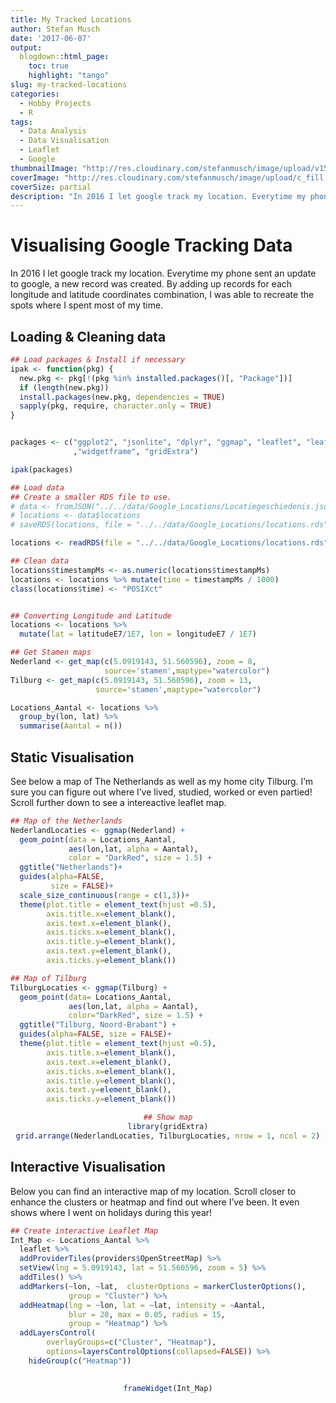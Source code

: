 ```yaml
---
title: My Tracked Locations
author: Stefan Musch
date: '2017-06-07'
output:
  blogdown::html_page:
    toc: true
    highlight: "tango"
slug: my-tracked-locations
categories:
  - Hobby Projects
  - R
tags:
  - Data Analysis
  - Data Visualisation
  - Leaflet
  - Google
thumbnailImage: "http://res.cloudinary.com/stefanmusch/image/upload/v1513250788/thumbnail/Maps.png"
coverImage: "http://res.cloudinary.com/stefanmusch/image/upload/c_fill,g_custom,h_600,w_1980/v1513248425/cover/cover5.jpg"
coverSize: partial
description: "In 2016 I let google track my location. Everytime my phone sent an update to google, a new record was created. By adding up records for each longitude and latitude coordinates combination, I was able to recreate the spots where I spent most of my time."
---
```


# Visualising Google Tracking Data

In 2016 I let google track my location. Everytime my phone sent an update to google, a new record was created. By adding up records for each longitude and latitude coordinates combination, I was able to recreate the spots where I spent most of my time. 

## Loading & Cleaning data
```r
## Load packages & Install if necessary
ipak <- function(pkg) {
  new.pkg <- pkg[!(pkg %in% installed.packages()[, "Package"])]
  if (length(new.pkg))
  install.packages(new.pkg, dependencies = TRUE)
  sapply(pkg, require, character.only = TRUE)
}


packages <- c("ggplot2", "jsonlite", "dplyr", "ggmap", "leaflet", "leaflet.extras", "rmarkdown"
              ,"widgetframe", "gridExtra")

ipak(packages)


```

```r
## Load data
## Create a smaller RDS file to use.
# data <- fromJSON("../../data/Google_Locations/Locatiegeschiedenis.json")
# locations <- data$locations
# saveRDS(locations, file = "../../data/Google_Locations/locations.rds")

locations <- readRDS(file = "../../data/Google_Locations/locations.rds")

## Clean data
locations$timestampMs <- as.numeric(locations$timestampMs)
locations <- locations %>% mutate(time = timestampMs / 1000)
class(locations$time) <- "POSIXct"


## Converting Longitude and Latitude
locations <- locations %>%
  mutate(lat = latitudeE7/1E7, lon = longitudeE7 / 1E7)

## Get Stamen maps
Nederland <- get_map(c(5.0919143, 51.560596), zoom = 8,
                     source='stamen',maptype="watercolor")
Tilburg <- get_map(c(5.0919143, 51.560596), zoom = 13,
                   source='stamen',maptype="watercolor")

Locations_Aantal <- locations %>%
  group_by(lon, lat) %>%
  summarise(Aantal = n())
``` 
## Static Visualisation 

See below a map of The Netherlands as well as my home city Tilburg. I'm sure you can figure out where I've lived, studied, worked or even partied! Scroll further down to see a intereactive leaflet map. 

```r

## Map of the Netherlands
NederlandLocaties <- ggmap(Nederland) +
  geom_point(data = Locations_Aantal, 
             aes(lon,lat, alpha = Aantal), 
             color = "DarkRed", size = 1.5) +
  ggtitle("Netherlands")+
  guides(alpha=FALSE, 
         size = FALSE)+
  scale_size_continuous(range = c(1,3))+
  theme(plot.title = element_text(hjust =0.5),
        axis.title.x=element_blank(),
        axis.text.x=element_blank(),
        axis.ticks.x=element_blank(),
        axis.title.y=element_blank(),
        axis.text.y=element_blank(),
        axis.ticks.y=element_blank())

## Map of Tilburg
TilburgLocaties <- ggmap(Tilburg) +
  geom_point(data= Locations_Aantal, 
             aes(lon,lat, alpha = Aantal),
             color="DarkRed", size = 1.5) + 
  ggtitle("Tilburg, Noord-Brabant") + 
  guides(alpha=FALSE, size = FALSE)+
  theme(plot.title = element_text(hjust =0.5),
        axis.title.x=element_blank(),
        axis.text.x=element_blank(),
        axis.ticks.x=element_blank(),
        axis.title.y=element_blank(),
        axis.text.y=element_blank(),
        axis.ticks.y=element_blank())
```
<center>
```r
## Show map
library(gridExtra)
grid.arrange(NederlandLocaties, TilburgLocaties, nrow = 1, ncol = 2)
```
</center>


## Interactive Visualisation 

Below you can find an interactive map of my location. Scroll closer to enhance the clusters or heatmap and find out where I've been. It even shows where I went on holidays during this year!

```r
## Create interactive Leaflet Map
Int_Map <- Locations_Aantal %>% 
  leaflet %>% 
  addProviderTiles(providers$OpenStreetMap) %>% 
  setView(lng = 5.0919143, lat = 51.560596, zoom = 5) %>% 
  addTiles() %>% 
  addMarkers(~lon, ~lat,  clusterOptions = markerClusterOptions(),
             group = "Cluster") %>%
  addHeatmap(lng = ~lon, lat = ~lat, intensity = ~Aantal,
             blur = 20, max = 0.05, radius = 15,
             group = "Heatmap") %>%
  addLayersControl(
        overlayGroups=c("Cluster", "Heatmap"),
        options=layersControlOptions(collapsed=FALSE)) %>%
    hideGroup(c("Heatmap"))
  
```
  
  
<center>
```r
frameWidget(Int_Map)
```
</center>
